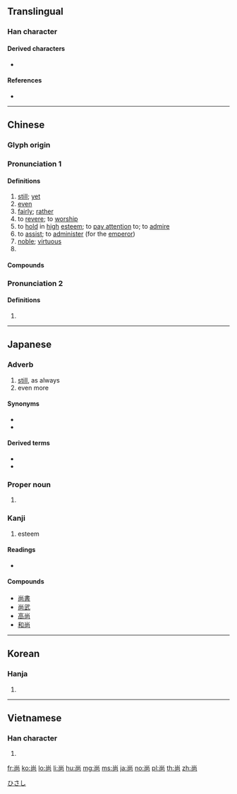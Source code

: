 {{also|尙}}
==Translingual==

===Han character===
{{Han char|rn=42|rad=小|as=05|sn=8|four=90227|canj=FBR|ids=⿱⺌冋}}

====Derived characters====
*{{lang|mul|[[黨]] [[党]] [[堂]] [[常]] [[掌]] [[棠]] [[甞]] [[當]] [[裳]] [[嘗]] [[賞]]}}

====References====
* {{Han ref|kx=0297.121|dkj=07493|hdz=10563.050|uh=5C1A|ud=23578|bh=A97C|bd=43388}}

----

==Chinese==
{{zh-forms|t2=尙}}

===Glyph origin===
{{Han etyl}}

===Pronunciation 1===
{{zh-pron
|m=shàng
|c=soeng6
|md=siông
|mn=siūⁿ/siōng/sióng
|mn_note=siūⁿ - vernacular; siōng - literary
|w=3zaan
|mc=2
|oc=1,2
|cat=adv,v,a,pn
}}

====Definitions====
{{zh-hanzi}}

# [[still]]; [[yet]]
# [[even]]
# [[fairly]]; [[rather]]
# to [[revere]]; to [[worship]]
# to [[hold]] in [[high]] [[esteem]]; to [[pay attention]] to; to [[admire]]
# to [[assist]]; to [[administer]] (for the [[emperor]])
# [[noble]]; [[virtuous]]
# {{surname|lang=zh}}

====Compounds====
{{zh-der|fold=1|好尚|布袋和尚|伏維尚饗|崇節尚儉|嘉尚|崇尚|尚且|尚古自|今文尚書|和尚打傘|尚友|古文尚書|元尚篇|坦尚尼亞|兵部尚書|尊年尚齒|口尚乳臭|尚書郎|志尚|循尚|一息尚存|尚齒|尚饗|刑部尚書|尚書大傳|山和尚|尚比亞|尚武|尚未|尚有可為|尚書令|尚方寶劍|尚方|尚志|尚可|尚佳|和尚|弄性尚氣|尚猶|尚衣|尚書省|尚然|尚書|大和尚|堂頭和尚|不尚|俗尚|當家和尚|戶部尚書|禮尚往來|由竇尚書|禮部尚書|法海和尚|時尚|疏財尚氣|跳牆和尚|節尚|紅杏尚書|鄉黨尚齒|風尚|衣錦尚絅|花和尚|素尚|習尚|高尚|阿必尚}}

===Pronunciation 2===
{{zh-pron
|m=cháng
|mc=1
|oc=n,1
|cat=n
}}

====Definitions====
{{zh-hanzi}}

# {{n-g|Variant pronunciation used in {{zh-l|尚書|position of the [[chief]] [[secretary]]}}.}}

----

==Japanese==

===Adverb===
{{ja-pos|adverb|なお}}

# [[still]], as always
# even more

====Synonyms====
* {{l|ja|相変わらず}}
* {{l|ja|ますます}}

====Derived terms====
* {{l|ja|尚且つ}}
* {{l|ja|尚更}}

===Proper noun===
{{ja-pos|proper|ひさし}}

# {{given name|male|lang=ja}}

[[Category:Japanese male given names|ひさし]]

===Kanji===
{{ja-kanji|grade=c|rs=小05}}

# esteem

====Readings====
* {{ja-readings|on=[[しょう]] (shō)|kun=[[なお]] (nao), [[たっとぶ]] (tattobu), [[くわえる]] (kuwaeru), [[ねがう]] (negau)|nanori=[[なお]] (nao), [[ひさ]](hisa)}}

====Compounds====
* [[尚書]]
* [[尚武]]
* [[高尚]]
* [[和尚]]

----

==Korean==

===Hanja===
{{ko-hanja|hangeul=상|rv=sang|mr=sang}}

# {{defn|lang=ko|sort=小05}}

----

==Vietnamese==

===Han character===
{{vi-hantu|[[chuộng]], [[thượng]]|rs=小05}}

# {{defn|lang=vi|sort=小05}}

[[fr:尚]]
[[ko:尚]]
[[lo:尚]]
[[li:尚]]
[[hu:尚]]
[[mg:尚]]
[[ms:尚]]
[[ja:尚]]
[[no:尚]]
[[pl:尚]]
[[th:尚]]
[[zh:尚]]